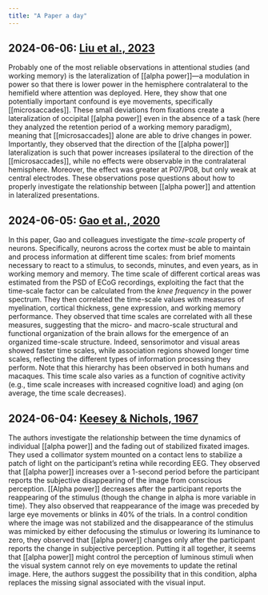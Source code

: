 ```yaml
---
title: "A Paper a day"
---
```


## 2024-06-06: [Liu et al., 2023](https://www.sciencedirect.com/science/article/pii/S0301008223000333?via%3Dihub)

Probably one of the most reliable observations in attentional studies (and working memory) is the lateralization of [[alpha power]]—a modulation in power so that there is lower power in the hemisphere contralateral to the hemifield where attention was deployed. Here, they show that one potentially important confound is eye movements, specifically [[microsaccades]]. These small deviations from fixations create a lateralization of occipital [[alpha power]] even in the absence of a task (here they analyzed the retention period of a working memory paradigm), meaning that [[microsaccades]] alone are able to drive changes in power. Importantly, they observed that the direction of the [[alpha power]] lateralization is such that power increases ipsilateral to the direction of the [[microsaccades]], while no effects were observable in the contralateral hemisphere. Moreover, the effect was greater at P07/P08, but only weak at central electrodes. These observations pose questions about how to properly investigate the relationship between [[alpha power]] and attention in lateralized presentations.

## 2024-06-05: [Gao et al., 2020](https://elifesciences.org/articles/61277)

In this paper, Gao and colleagues investigate the *time-scale* property of neurons. Specifically, neurons across the cortex must be able to maintain and process information at different time scales: from brief moments necessary to react to a stimulus, to seconds, minutes, and even years, as in working memory and memory. The time scale of different cortical areas was estimated from the PSD of ECoG recordings, exploiting the fact that the time-scale factor can be calculated from the *knee frequency* in the power spectrum. They then correlated the time-scale values with measures of myelination, cortical thickness, gene expression, and working memory performance. They observed that time scales are correlated with all these measures, suggesting that the micro- and macro-scale structural and functional organization of the brain allows for the emergence of an organized time-scale structure. Indeed, sensorimotor and visual areas showed faster time scales, while association regions showed longer time scales, reflecting the different types of information processing they perform. Note that this hierarchy has been observed in both humans and macaques. This time scale also varies as a function of cognitive activity (e.g., time scale increases with increased cognitive load) and aging (on average, the time scale decreases).

## 2024-06-04: [Keesey & Nichols, 1967](https://www.sciencedirect.com/science/article/pii/0042698967900077?via%3Dihub)

The authors investigate the relationship between the time dynamics of individual \[\[alpha power\]\] and the fading out of stabilized fixated images. They used a collimator system mounted on a contact lens to stabilize a patch of light on the participant's retina while recording EEG. They observed that \[\[alpha power\]\] increases over a 1-second period before the participant reports the subjective disappearing of the image from conscious perception. \[\[Alpha power\]\] decreases after the participant reports the reappearing of the stimulus (though the change in alpha is more variable in time). They also observed that reappearance of the image was preceded by large eye movements or blinks in 40% of the trials. In a control condition where the image was not stabilized and the disappearance of the stimulus was mimicked by either defocusing the stimulus or lowering its luminance to zero, they observed that \[\[alpha power\]\] changes only after the participant reports the change in subjective perception. Putting it all together, it seems that \[\[alpha power\]\] might control the perception of luminous stimuli when the visual system cannot rely on eye movements to update the retinal image. Here, the authors suggest the possibility that in this condition, alpha replaces the missing signal associated with the visual input.
